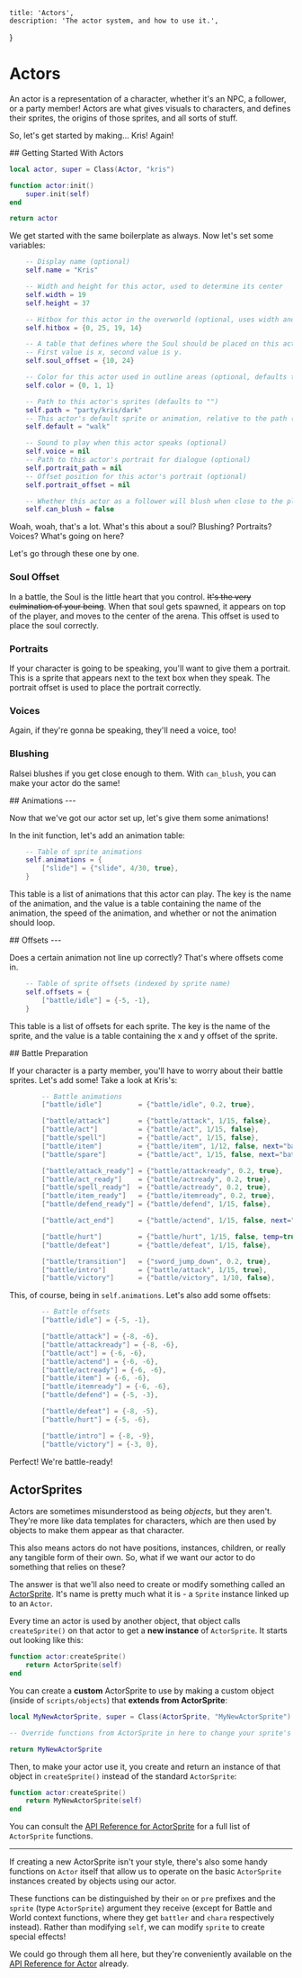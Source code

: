 
    title: 'Actors',
    description: 'The actor system, and how to use it.',
}

# Actors

<Box>

An actor is a representation of a character, whether it's an NPC, a follower, or a party member! Actors are what gives visuals to characters, and defines their sprites, the origins of those sprites, and all sorts of stuff.

So, let's get started by making... Kris! Again!

</Box>

<Box>
## Getting Started With Actors

```lua
local actor, super = Class(Actor, "kris")

function actor:init()
    super.init(self)
end

return actor
```

We get started with the same boilerplate as always. Now let's set some variables:

```lua
    -- Display name (optional)
    self.name = "Kris"

    -- Width and height for this actor, used to determine its center
    self.width = 19
    self.height = 37

    -- Hitbox for this actor in the overworld (optional, uses width and height by default)
    self.hitbox = {0, 25, 19, 14}

    -- A table that defines where the Soul should be placed on this actor if they are a player.
    -- First value is x, second value is y.
    self.soul_offset = {10, 24}

    -- Color for this actor used in outline areas (optional, defaults to red)
    self.color = {0, 1, 1}

    -- Path to this actor's sprites (defaults to "")
    self.path = "party/kris/dark"
    -- This actor's default sprite or animation, relative to the path (defaults to "")
    self.default = "walk"

    -- Sound to play when this actor speaks (optional)
    self.voice = nil
    -- Path to this actor's portrait for dialogue (optional)
    self.portrait_path = nil
    -- Offset position for this actor's portrait (optional)
    self.portrait_offset = nil

    -- Whether this actor as a follower will blush when close to the player
    self.can_blush = false
```

Woah, woah, that's a lot. What's this about a soul? Blushing? Portraits? Voices? What's going on here?

Let's go through these one by one.

### Soul Offset

In a battle, the Soul is the little heart that you control. ~~It's the very culmination of your being~~. When that soul gets spawned, it appears on top of the player, and moves to the center of the arena. This offset is used to place the soul correctly.

### Portraits

If your character is going to be speaking, you'll want to give them a portrait. This is a sprite that appears next to the text box when they speak. The portrait offset is used to place the portrait correctly.

### Voices

Again, if they're gonna be speaking, they'll need a voice, too!

### Blushing

Ralsei blushes if you get close enough to them. With `can_blush`, you can make your actor do the same!

</Box>

<Box>
## Animations
---

Now that we've got our actor set up, let's give them some animations!

In the init function, let's add an animation table:

```lua
    -- Table of sprite animations
    self.animations = {
        ["slide"] = {"slide", 4/30, true},
    }
```

This table is a list of animations that this actor can play. The key is the name of the animation, and the value is a table containing the name of the animation, the speed of the animation, and whether or not the animation should loop.
</Box>

<Box>
## Offsets
---

Does a certain animation not line up correctly? That's where offsets come in.

```lua
    -- Table of sprite offsets (indexed by sprite name)
    self.offsets = {
        ["battle/idle"] = {-5, -1},
    }
```

This table is a list of offsets for each sprite. The key is the name of the sprite, and the value is a table containing the x and y offset of the sprite.

</Box>

<Box>
## Battle Preparation

If your character is a party member, you'll have to worry about their battle sprites. Let's add some! Take a look at Kris's:

```lua
        -- Battle animations
        ["battle/idle"]         = {"battle/idle", 0.2, true},

        ["battle/attack"]       = {"battle/attack", 1/15, false},
        ["battle/act"]          = {"battle/act", 1/15, false},
        ["battle/spell"]        = {"battle/act", 1/15, false},
        ["battle/item"]         = {"battle/item", 1/12, false, next="battle/idle"},
        ["battle/spare"]        = {"battle/act", 1/15, false, next="battle/idle"},

        ["battle/attack_ready"] = {"battle/attackready", 0.2, true},
        ["battle/act_ready"]    = {"battle/actready", 0.2, true},
        ["battle/spell_ready"]  = {"battle/actready", 0.2, true},
        ["battle/item_ready"]   = {"battle/itemready", 0.2, true},
        ["battle/defend_ready"] = {"battle/defend", 1/15, false},

        ["battle/act_end"]      = {"battle/actend", 1/15, false, next="battle/idle"},

        ["battle/hurt"]         = {"battle/hurt", 1/15, false, temp=true, duration=0.5},
        ["battle/defeat"]       = {"battle/defeat", 1/15, false},

        ["battle/transition"]   = {"sword_jump_down", 0.2, true},
        ["battle/intro"]        = {"battle/attack", 1/15, true},
        ["battle/victory"]      = {"battle/victory", 1/10, false},
```

This, of course, being in `self.animations`. Let's also add some offsets:

```lua
        -- Battle offsets
        ["battle/idle"] = {-5, -1},

        ["battle/attack"] = {-8, -6},
        ["battle/attackready"] = {-8, -6},
        ["battle/act"] = {-6, -6},
        ["battle/actend"] = {-6, -6},
        ["battle/actready"] = {-6, -6},
        ["battle/item"] = {-6, -6},
        ["battle/itemready"] = {-6, -6},
        ["battle/defend"] = {-5, -3},

        ["battle/defeat"] = {-8, -5},
        ["battle/hurt"] = {-5, -6},

        ["battle/intro"] = {-8, -9},
        ["battle/victory"] = {-3, 0},
```

Perfect! We're battle-ready!
</Box>

<Box>

## ActorSprites

Actors are sometimes misunderstood as being *objects*, but they aren't. They're more like data templates for characters, which are then used by objects to make them appear as that character.

This also means actors do not have positions, instances, children, or really any tangible form of their own. So, what if we want our actor to do something that relies on these?

The answer is that we'll also need to create or modify something called an [ActorSprite](/wiki/api/ActorSprite). It's name is pretty much what it is - a `Sprite` instance linked up to an `Actor`.

Every time an actor is used by another object, that object calls `createSprite()` on that actor to get a **new instance** of `ActorSprite`. It starts out looking like this:

```lua
function actor:createSprite()
    return ActorSprite(self)
end
```

You can create a **custom** ActorSprite to use by making a custom object (inside of `scripts/objects`) that **extends from ActorSprite**:

```lua
local MyNewActorSprite, super = Class(ActorSprite, "MyNewActorSprite")

-- Override functions from ActorSprite in here to change your sprite's functionality

return MyNewActorSprite
```

Then, to make your actor use it, you create and return an instance of that object in `createSprite()` instead of the standard `ActorSprite`:

```lua
function actor:createSprite()
    return MyNewActorSprite(self)
end
```

You can consult the [API Reference for ActorSprite](/wiki/api/ActorSprite) for a full list of `ActorSprite` functions.

---
If creating a new ActorSprite isn't your style, there's also some handy functions on `Actor` itself that allow us to operate on the basic `ActorSprite` instances created by objects using our actor.

These functions can be distinguished by their `on` or `pre` prefixes and the `sprite` (type `ActorSprite`) argument they receive (except for Battle and World context functions, where they get `battler` and `chara` respectively instead). Rather than modifying `self`, we can modify `sprite` to create special effects!

We could go through them all here, but they're conveniently available on the [API Reference for Actor](/wiki/api/Actor) already.
</Box>